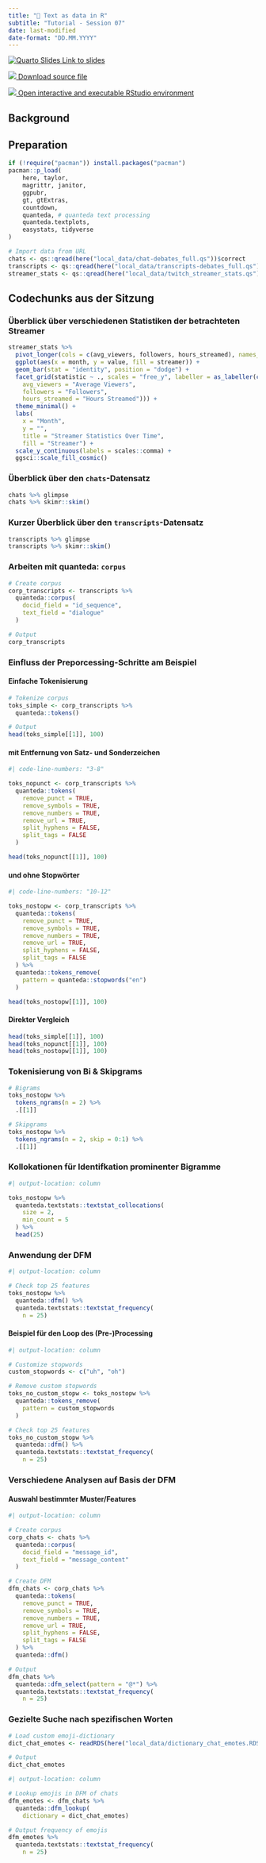 ```yaml
---
title: "🔨 Text as data in R"
subtitle: "Tutorial - Session 07"
date: last-modified
date-format: "DD.MM.YYYY"
---
```


::: {.callout-tip icon="false"}
[![Quarto Slides](https://raw.githubusercontent.com/faucommsci/teaching_materials/refs/heads/main/images/badges/badge-quarto-slide.svg) Link to slides](../slides/slides-07.html)

[![](https://raw.githubusercontent.com/faucommsci/teaching_materials/refs/heads/main/images/badges/badge-quarto_document.svg) Download source file](https://github.com/chrdrn/dbd_2024/blob/main/tutorial/tutorial-07.qmd)

[![](https://raw.githubusercontent.com/faucommsci/teaching_materials/refs/heads/main/images/badges/badge-binder_rstudio.svg) Open interactive and executable RStudio environment](https://mybinder.org/v2/gh/faucommsci/dbd_binder/HEAD?urlpath=rstudio)
:::

## Background

## Preparation

```r

if (!require("pacman")) install.packages("pacman")
pacman::p_load(
    here, taylor,
    magrittr, janitor,
    ggpubr, 
    gt, gtExtras,
    countdown, 
    quanteda, # quanteda text processing
    quanteda.textplots, 
    easystats, tidyverse
)
```

```r

# Import data from URL
chats <- qs::qread(here("local_data/chat-debates_full.qs"))$correct
transcripts <- qs::qread(here("local_data/transcripts-debates_full.qs"))$correct
streamer_stats <- qs::qread(here("local_data/twitch_streamer_stats.qs"))
```

## Codechunks aus der Sitzung
### Überblick über verschiedenen Statistiken der betrachteten Streamer

```r
streamer_stats %>% 
  pivot_longer(cols = c(avg_viewers, followers, hours_streamed), names_to = "statistic", values_to = "value") %>%
  ggplot(aes(x = month, y = value, fill = streamer)) +
  geom_bar(stat = "identity", position = "dodge") +
  facet_grid(statistic ~ ., scales = "free_y", labeller = as_labeller(c(
    avg_viewers = "Average Viewers",
    followers = "Followers",
    hours_streamed = "Hours Streamed"))) +
  theme_minimal() +
  labs(
    x = "Month",
    y = "",
    title = "Streamer Statistics Over Time", 
    fill = "Streamer") +
  scale_y_continuous(labels = scales::comma) +
  ggsci::scale_fill_cosmic()
```


### Überblick über den `chats`-Datensatz

```r
chats %>% glimpse
chats %>% skimr::skim()
```

### Kurzer Überblick über den `transcripts`-Datensatz

```r
transcripts %>% glimpse 
transcripts %>% skimr::skim()
```

### Arbeiten mit quanteda: `corpus`

```r
# Create corpus
corp_transcripts <- transcripts %>% 
  quanteda::corpus(
    docid_field = "id_sequence", 
    text_field = "dialogue"
  )

# Output
corp_transcripts
```

### Einfluss der Preporcessing-Schritte am Beispiel
#### Einfache Tokenisierung

```r
# Tokenize corpus
toks_simple <- corp_transcripts %>% 
  quanteda::tokens() 

# Output
head(toks_simple[[1]], 100)
```

#### mit Entfernung von Satz- und Sonderzeichen

```r
#| code-line-numbers: "3-8"

toks_nopunct <- corp_transcripts %>% 
  quanteda::tokens(
    remove_punct = TRUE, 
    remove_symbols = TRUE,
    remove_numbers = TRUE,
    remove_url = TRUE, 
    split_hyphens = FALSE,
    split_tags = FALSE
  )

head(toks_nopunct[[1]], 100)
```

#### und ohne Stopwörter

```r
#| code-line-numbers: "10-12"

toks_nostopw <- corp_transcripts %>% 
  quanteda::tokens(
    remove_punct = TRUE, 
    remove_symbols = TRUE,
    remove_numbers = TRUE,
    remove_url = TRUE, 
    split_hyphens = FALSE,
    split_tags = FALSE
  ) %>% 
  quanteda::tokens_remove(
    pattern = quanteda::stopwords("en")
  )

head(toks_nostopw[[1]], 100)
```

#### Direkter Vergleich

```r
head(toks_simple[[1]], 100)
head(toks_nopunct[[1]], 100)
head(toks_nostopw[[1]], 100)
```

### Tokenisierung von Bi & Skipgrams

```r
# Bigrams
toks_nostopw %>% 
  tokens_ngrams(n = 2) %>% 
  .[[1]]
```

```r
# Skipgrams
toks_nostopw %>% 
  tokens_ngrams(n = 2, skip = 0:1) %>% 
  .[[1]]
```

### Kollokationen für Identifkation prominenter Bigramme

```r
#| output-location: column

toks_nostopw %>% 
  quanteda.textstats::textstat_collocations(
    size = 2, 
    min_count = 5
  ) %>% 
  head(25)
```

### Anwendung der DFM

```r
#| output-location: column

# Check top 25 features
toks_nostopw %>%
  quanteda::dfm() %>% 
  quanteda.textstats::textstat_frequency(
    n = 25) 
```

#### Beispiel für den Loop des (Pre-)Processing

```r
#| output-location: column

# Customize stopwords
custom_stopwords <- c("uh", "oh")

# Remove custom stopwords
toks_no_custom_stopw <- toks_nostopw %>% 
  quanteda::tokens_remove(
    pattern = custom_stopwords
  )

# Check top 25 features
toks_no_custom_stopw %>%
  quanteda::dfm() %>% 
  quanteda.textstats::textstat_frequency(
    n = 25) 
```

### Verschiedene Analysen auf Basis der DFM

#### Auswahl bestimmter Muster/Features

```r
#| output-location: column

# Create corpus
corp_chats <- chats %>% 
  quanteda::corpus(
    docid_field = "message_id", 
    text_field = "message_content"
  )

# Create DFM
dfm_chats <- corp_chats %>% 
  quanteda::tokens(
    remove_punct = TRUE, 
    remove_symbols = TRUE,
    remove_numbers = TRUE,
    remove_url = TRUE, 
    split_hyphens = FALSE,
    split_tags = FALSE
  ) %>% 
  quanteda::dfm() 

# Output
dfm_chats %>% 
  quanteda::dfm_select(pattern = "@*") %>% 
  quanteda.textstats::textstat_frequency(
    n = 25) 
```

### Gezielte Suche nach spezifischen Worten

```r
# Load custom emoji-dictionary
dict_chat_emotes <- readRDS(here("local_data/dictionary_chat_emotes.RDS"))

# Output
dict_chat_emotes
```

```r
#| output-location: column

# Lookup emojis in DFM of chats
dfm_emotes <- dfm_chats %>% 
  quanteda::dfm_lookup(
    dictionary = dict_chat_emotes)

# Output frequency of emojis
dfm_emotes %>% 
  quanteda.textstats::textstat_frequency(
    n = 25) 
```
